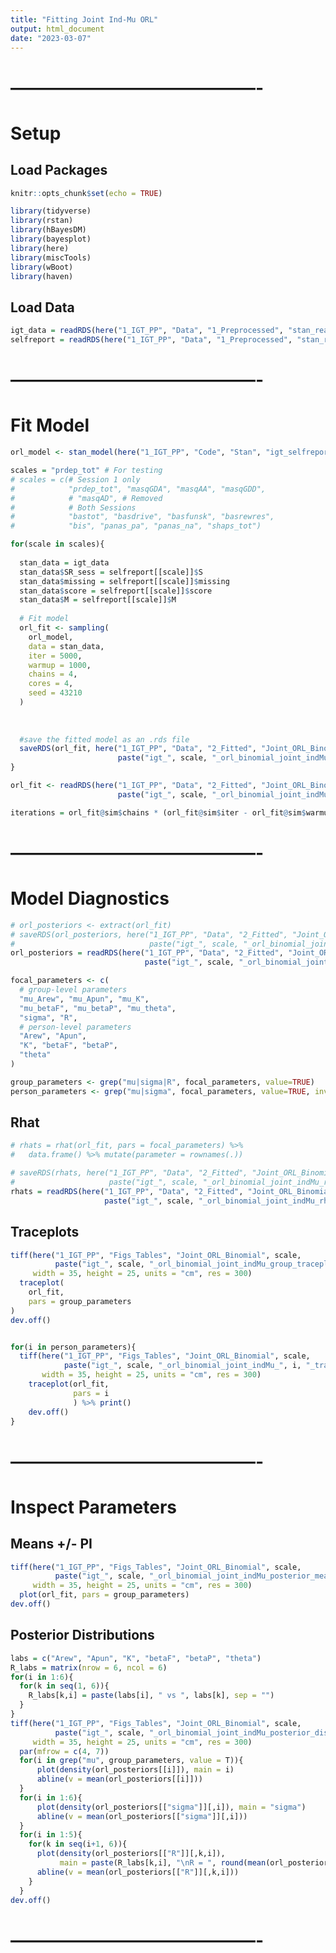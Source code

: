 ```yaml
---
title: "Fitting Joint Ind-Mu ORL"
output: html_document
date: "2023-03-07"
---
```




# -------------------------------------------
# Setup
## Load Packages
```r
knitr::opts_chunk$set(echo = TRUE)

library(tidyverse)
library(rstan)
library(hBayesDM)
library(bayesplot)
library(here)
library(miscTools)
library(wBoot)
library(haven)
```



## Load Data
```r
igt_data = readRDS(here("1_IGT_PP", "Data", "1_Preprocessed", "stan_ready_ORL_IGT.rds"))
selfreport = readRDS(here("1_IGT_PP", "Data", "1_Preprocessed", "stan_ready_binomial_selfreport.rds"))
```



# -------------------------------------------
# Fit Model
```r
orl_model <- stan_model(here("1_IGT_PP", "Code", "Stan", "igt_selfreport_orl_binomial_joint_indMu.stan"))

scales = "prdep_tot" # For testing
# scales = c(# Session 1 only
#            "prdep_tot", "masqGDA", "masqAA", "masqGDD",
#            # "masqAD", # Removed
#            # Both Sessions
#            "bastot", "basdrive", "basfunsk", "basrewres",
#            "bis", "panas_pa", "panas_na", "shaps_tot")

for(scale in scales){
  
  stan_data = igt_data
  stan_data$SR_sess = selfreport[[scale]]$S
  stan_data$missing = selfreport[[scale]]$missing
  stan_data$score = selfreport[[scale]]$score
  stan_data$M = selfreport[[scale]]$M
  
  # Fit model
  orl_fit <- sampling(
    orl_model, 
    data = stan_data,
    iter = 5000,
    warmup = 1000,
    chains = 4,
    cores = 4,
    seed = 43210
  )
  
  
  
  #save the fitted model as an .rds file
  saveRDS(orl_fit, here("1_IGT_PP", "Data", "2_Fitted", "Joint_ORL_Binomial",
                        paste("igt_", scale, "_orl_binomial_joint_indMu_fit.rds", sep = "")))
}
```



```r
orl_fit <- readRDS(here("1_IGT_PP", "Data", "2_Fitted", "Joint_ORL_Binomial",
                        paste("igt_", scale, "_orl_binomial_joint_indMu_fit.rds", sep = "")))

iterations = orl_fit@sim$chains * (orl_fit@sim$iter - orl_fit@sim$warmup)
```



# -------------------------------------------
# Model Diagnostics
```r
# orl_posteriors <- extract(orl_fit)
# saveRDS(orl_posteriors, here("1_IGT_PP", "Data", "2_Fitted", "Joint_ORL_Binomial",
#                              paste("igt_", scale, "_orl_binomial_joint_indMu_posteriors.rds", sep = "")))
orl_posteriors = readRDS(here("1_IGT_PP", "Data", "2_Fitted", "Joint_ORL_Binomial",
                              paste("igt_", scale, "_orl_binomial_joint_indMu_posteriors.rds", sep = "")))

focal_parameters <- c(
  # group-level parameters
  "mu_Arew", "mu_Apun", "mu_K",
  "mu_betaF", "mu_betaP", "mu_theta",
  "sigma", "R",
  # person-level parameters
  "Arew", "Apun",
  "K", "betaF", "betaP",
  "theta"
)

group_parameters <- grep("mu|sigma|R", focal_parameters, value=TRUE)
person_parameters <- grep("mu|sigma", focal_parameters, value=TRUE, invert=TRUE)
```



## Rhat
```r
# rhats = rhat(orl_fit, pars = focal_parameters) %>%
#   data.frame() %>% mutate(parameter = rownames(.))

# saveRDS(rhats, here("1_IGT_PP", "Data", "2_Fitted", "Joint_ORL_Binomial",
#                     paste("igt_", scale, "_orl_binomial_joint_indMu_rhats.rds", sep = "")))
rhats = readRDS(here("1_IGT_PP", "Data", "2_Fitted", "Joint_ORL_Binomial",
                     paste("igt_", scale, "_orl_binomial_joint_indMu_rhats.rds", sep = "")))
```



## Traceplots
```r
tiff(here("1_IGT_PP", "Figs_Tables", "Joint_ORL_Binomial", scale,
          paste("igt_", scale, "_orl_binomial_joint_indMu_group_traceplots.tiff", sep = "")),
     width = 35, height = 25, units = "cm", res = 300)
  traceplot(
    orl_fit,
    pars = group_parameters
)
dev.off()


for(i in person_parameters){
  tiff(here("1_IGT_PP", "Figs_Tables", "Joint_ORL_Binomial", scale,
            paste("igt_", scale, "_orl_binomial_joint_indMu_", i, "_traceplots.tiff", sep = "")),
       width = 35, height = 25, units = "cm", res = 300)
    traceplot(orl_fit,
              pars = i
              ) %>% print()
    dev.off()
}
```



# -------------------------------------------
# Inspect Parameters
## Means +/- PI
```r
tiff(here("1_IGT_PP", "Figs_Tables", "Joint_ORL_Binomial", scale, 
          paste("igt_", scale, "_orl_binomial_joint_indMu_posterior_means.tiff", sep = "")),
     width = 35, height = 25, units = "cm", res = 300)
  plot(orl_fit, pars = group_parameters)
dev.off()
```



## Posterior Distributions
```r
labs = c("Arew", "Apun", "K", "betaF", "betaP", "theta")
R_labs = matrix(nrow = 6, ncol = 6)
for(i in 1:6){
  for(k in seq(1, 6)){
    R_labs[k,i] = paste(labs[i], " vs ", labs[k], sep = "")
  }
}
tiff(here("1_IGT_PP", "Figs_Tables", "Joint_ORL_Binomial", scale,
          paste("igt_", scale, "_orl_binomial_joint_indMu_posterior_distributions.tiff", sep = "")),
     width = 35, height = 25, units = "cm", res = 300)
  par(mfrow = c(4, 7))
  for(i in grep("mu", group_parameters, value = T)){
      plot(density(orl_posteriors[[i]]), main = i)
      abline(v = mean(orl_posteriors[[i]]))
  }
  for(i in 1:6){
      plot(density(orl_posteriors[["sigma"]][,i]), main = "sigma")
      abline(v = mean(orl_posteriors[["sigma"]][,i]))
  }
  for(i in 1:5){
    for(k in seq(i+1, 6)){
      plot(density(orl_posteriors[["R"]][,k,i]),
           main = paste(R_labs[k,i], "\nR = ", round(mean(orl_posteriors[["R"]][,k,i]), 2), sep = ""))
      abline(v = mean(orl_posteriors[["R"]][,k,i]))
    }
  }
dev.off()
```



# -------------------------------------------



















